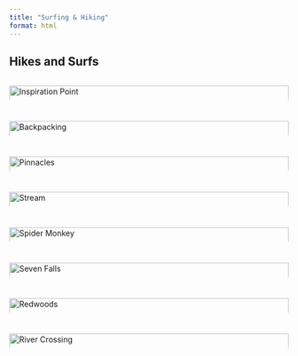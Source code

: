 ```yaml
---
title: "Surfing & Hiking"
format: html
---
```


```{=html}
<style>
.image-grid {
  display: grid;
  grid-template-columns: repeat(auto-fit, minmax(250px, 1fr));
  gap: 15px;
}

.image-container {
  position: relative;
  overflow: hidden;
  border-radius: 12px;
}

.image-container img {
  width: 100%;
  display: block;
  transition: transform 0.5s ease;
}

.image-container:hover img {
  transform: scale(1.05);
}

.overlay-text {
  position: absolute;
  bottom: 0;
  background: rgba(0,0,0,0.6);
  color: white;
  width: 100%;
  padding: 10px;
  text-align: center;
  opacity: 0;
  transition: opacity 0.3s ease;
}

.image-container:hover .overlay-text {
  opacity: 1;
}
</style>
```

## Hikes and Surfs

::::::::::::::::::: image-grid
:::: image-container
<img src="images/IMG_1097.jpg" alt="Inspiration Point"/>

::: overlay-text
View from Inspiration Point, Santa Barbara
:::
::::

:::: image-container
<img src="images/IMG_1099.jpg" alt="Backpacking"/>

::: overlay-text
A friend and I Backpacking near Dick Smith Wilderness, Santa Barbara
:::
::::

:::: image-container
<img src="images/IMG_1101.jpg" alt="Pinnacles"/>

::: overlay-text
Me at Pinnacles National Park
:::
::::

:::: image-container
<img src="images/IMG_1104.jpg" alt="Stream"/>

::: overlay-text
A stream near Tangerine Falls, Santa Barbara
:::
::::

:::: image-container
<img src="images/IMG_1105.jpg" alt="Spider Monkey"/>

::: overlay-text
A Spider Monkey in Cahuita National Park, Costa Rica
:::
::::

:::: image-container
<img src="images/IMG_1107.jpg" alt="Seven Falls"/>

::: overlay-text
Seven Falls, Santa Barbara
:::
::::

:::: image-container
<img src="images/IMG_1108.jpg" alt="Redwoods"/>

::: overlay-text
Redwoods at Point Reyes, California
:::
::::

:::: image-container
<img src="images/IMG_1109.jpg" alt="River Crossing"/>

::: overlay-text
Forging the river, Santa Barbara back country
:::
::::
:::::::::::::::::::
